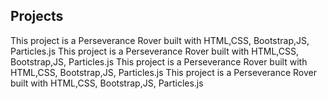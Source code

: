 ## Projects

<ProjectCard title="Perseverance Rover" link="https://gamzeumac.github.io/PerseveranceRover/" bg="linear-gradient(to right, #D4145A 0%, #FBB03B 100%)">
This project is a Perseverance Rover built with HTML,CSS, Bootstrap,JS, Particles.js
</ProjectCard>

<ProjectCard title="Perseverance Rover" link="https://gamzeumac.github.io/PerseveranceRover/" bg="linear-gradient(to right, #D4145A 0%, #FBB03B 100%)">
This project is a Perseverance Rover built with HTML,CSS, Bootstrap,JS, Particles.js
</ProjectCard>

<ProjectCard title="Perseverance Rover" link="https://gamzeumac.github.io/PerseveranceRover/" bg="linear-gradient(to right, #D4145A 0%, #FBB03B 100%)">
This project is a Perseverance Rover built with HTML,CSS, Bootstrap,JS, Particles.js
</ProjectCard>

<ProjectCard title="Perseverance Rover" link="https://gamzeumac.github.io/PerseveranceRover/" bg="linear-gradient(to right, #D4145A 0%, #FBB03B 100%)">
This project is a Perseverance Rover built with HTML,CSS, Bootstrap,JS, Particles.js
</ProjectCard>